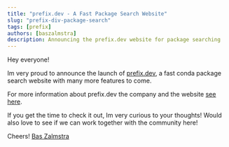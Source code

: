 ```yaml
---
title: "prefix.dev - A Fast Package Search Website"
slug: "prefix-div-package-search"
tags: [prefix]
authors: [baszalmstra]
description: Announcing the prefix.dev website for package searching
---
```


Hey everyone!

Im very proud to announce the launch of [prefix.dev](https://prefix.dev/), a fast conda package search website with many more features to come.

For more information about prefix.dev the company and the website [see here](https://prefix.dev/posts/launching_prefix).

If you get the time to check it out, Im very curious to your thoughts! Would also love to see if we can work together with the community here!

Cheers!
[Bas Zalmstra](https://github.com/baszalmstra)
